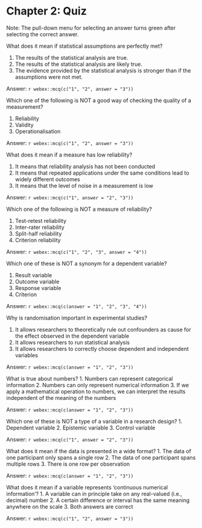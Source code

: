 # Chapter 2: Quiz {-}


Note: The pull-down menu for selecting an answer turns green after selecting the correct answer. 


::: {.exercise}
What does it mean if statistical assumptions are perfectly met? 

1. The results of the statistical analysis are true.
2. The results of the statistical analysis are likely true.
3. The evidence provided by the statistical analysis is stronger than if the assumptions were not met.

Answer: `r webex::mcq(c("1", "2", answer = "3"))`
:::


::: {.exercise}
Which one of the following is NOT a good way of checking the quality of a measurement? 

1. Reliability
2. Validity 
3. Operationalisation 

Answer: `r webex::mcq(c("1", "2", answer = "3"))`
:::

::: {.exercise}
What does it mean if a measure has low reliability? 

1. It means that reliability analysis has not been conducted
2. It means that repeated applications under the same conditions lead to widely different outcomes
3. It means that the level of noise in a measurement is low

Answer: `r webex::mcq(c("1", answer = "2", "3"))`
:::

::: {.exercise}
Which one of the following is NOT a measure of reliability? 

1. Test-retest reliability
2. Inter-rater reliability
3. Split-half reliability
4. Criterion reliability

Answer: `r webex::mcq(c("1", "2", "3", answer = "4"))`
:::

::: {.exercise}
Which one of these is NOT a synonym for a dependent variable? 

1. Result variable
2. Outcome variable
3. Response variable
4. Criterion

Answer: `r webex::mcq(c(answer = "1", "2", "3", "4"))`
:::

::: {.exercise}
Why is randomisation important in experimental studies? 

1. It allows researchers to theoretically rule out confounders as cause for the effect observed in the dependent variable
2. It allows researchers to run statistical analysis 
3. It allows researchers to correctly choose dependent and independent variables

Answer: `r webex::mcq(c(answer = "1", "2", "3"))`
:::

::: {.exercise}
What is true about numbers? 
1. Numbers can represent categorical information
2. Numbers can only represent numerical information
3. If we apply a mathematical operation to numbers, we can interpret the results independent of the meaning of the numbers

Answer: `r webex::mcq(c(answer = "1", "2", "3"))`
:::

::: {.exercise}
Which one of these is NOT a  type of a variable in a research design? 
1. Dependent variable
2. Epistemic variable
3. Control variable

Answer: `r webex::mcq(c("1", answer = "2", "3"))`
:::

::: {.exercise}
What does it mean if the data is presented in a wide format?
1. The data of one participant only spans a single row
2. The data of one participant spans multiple rows
3. There is one row per observation

Answer: `r webex::mcq(c(answer = "1", "2", "3"))`
:::

::: {.exercise}
What does it mean if a variable represents ‘continuous numerical information’?
1. A variable can in principle take on any real-valued (i.e., decimal) number
2. A certain difference or interval has the same meaning anywhere on the scale
3. Both answers are correct

Answer: `r webex::mcq(c("1", "2", answer = "3"))`
:::

